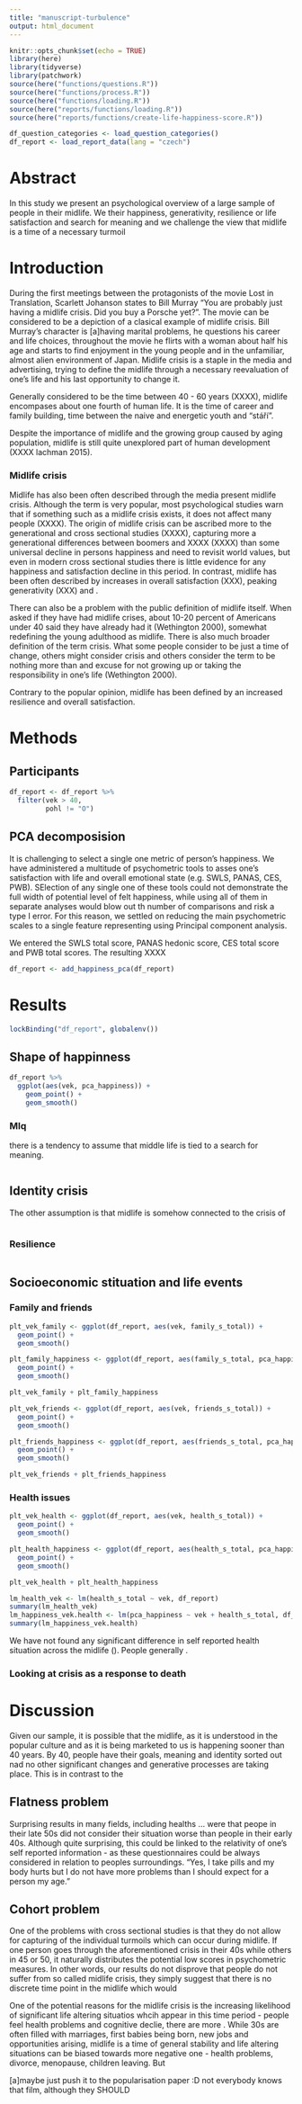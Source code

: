 ```yaml
---
title: "manuscript-turbulence"
output: html_document
---
```

```r
knitr::opts_chunk$set(echo = TRUE)
library(here)
library(tidyverse)
library(patchwork)
source(here("functions/questions.R"))
source(here("functions/process.R"))
source(here("functions/loading.R"))
source(here("reports/functions/loading.R"))
source(here("reports/functions/create-life-happiness-score.R"))
```

```r
df_question_categories <- load_question_categories()
df_report <- load_report_data(lang = "czech")
```

# Abstract

In this study we present an psychological overview of a large sample of people in their midlife. We their happiness, generativity, resilience or life satisfaction and search for meaning and we challenge the view that midlife is a time of a necessary turmoil 

# Introduction

During the first meetings between the protagonists of the movie Lost in Translation, Scarlett Johanson states to Bill Murray “You are probably just having a midlife crisis. Did you buy a Porsche yet?”. The movie can be considered to be a depiction of a clasical example of midlife crisis. Bill Murray’s character is [a]having marital problems, he questions his career and life choices, throughout the movie he flirts with a woman about half his age and starts to find enjoyment in the young people and in the unfamiliar, almost alien environment of Japan. Midlife crisis is a staple in the media and advertising, trying to define the midlife through a necessary reevaluation of one's life and his last opportunity to change it. 

Generally considered to be the time between 40 - 60 years (XXXX), midlife encompases about one fourth of human life. It is the time of career and family building, time between the naive and energetic youth and “stáří”. 

Despite the importance of midlife and the growing group caused by aging population, midlife is still quite unexplored part of human development (XXXX lachman 2015). 

### Midlife crisis
Midlife has also been often described through the media present midlife crisis. Although the term is very popular, most psychological studies warn that if something such as a midlife crisis exists, it does not affect many people (XXXX). The origin of midlife crisis can be ascribed more to the generational and cross sectional studies (XXXX), capturing more a generational differences between boomers and XXXX (XXXX) than some universal decline in persons happiness and need to revisit world values, but even  in modern cross sectional studies there is little evidence for any happiness and satisfaction decline in this period. In contrast, midlife has been often described by increases in overall satisfaction (XXX), peaking generativity (XXX) and .

There can also be a problem with the public definition of midlife itself. When asked if they have had midlife crises, about 10-20 percent of Americans under 40 said they have already had it (Wethington 2000), somewhat redefining the young adulthood as midlife. There is also much broader definition of the term crisis. What some people consider to be just a time of change, others might consider crisis and others consider the term to be nothing more than and excuse for not growing up or taking the responsibility in one’s life (Wethington 2000).

Contrary to the popular opinion, midlife has been defined by an increased resilience and overall satisfaction. 

# Methods

## Participants
```r
df_report <- df_report %>%
  filter(vek > 40,
         pohl != "O")
```

## PCA decomposision
It is challenging to select a single one metric of person's happiness. We have administered a multitude of psychometric tools to asses one's satisfaction with life and overall emotional state (e.g. SWLS, PANAS, CES, PWB). SElection of any single one of these tools could not demonstrate the full width of potential level of felt happiness, while using all of them in separate analyses would blow out th number of comparisons and risk a type I error. For this reason, we settled on reducing the main psychometric scales to a single feature representing using Principal component analysis. 

We entered the SWLS total score, PANAS hedonic score, CES total score and PWB total scores. The resulting XXXX

```r
df_report <- add_happiness_pca(df_report)
```

# Results
```r
lockBinding("df_report", globalenv())
```

## Shape of happinness

```r
df_report %>%
  ggplot(aes(vek, pca_happiness)) +
    geom_point() +
    geom_smooth()
```

### Mlq
there is a tendency to assume that middle life is tied to a search for meaning.

```r

```

## Identity crisis
The other assumption is that midlife is somehow connected to the crisis of 
```r

```

### Resilience

```r

```

## Socioeconomic stituation and life events

### Family and friends
```r
plt_vek_family <- ggplot(df_report, aes(vek, family_s_total)) +
  geom_point() +
  geom_smooth()

plt_family_happiness <- ggplot(df_report, aes(family_s_total, pca_happiness)) +
  geom_point() +
  geom_smooth()

plt_vek_family + plt_family_happiness
```

```r
plt_vek_friends <- ggplot(df_report, aes(vek, friends_s_total)) +
  geom_point() +
  geom_smooth()

plt_friends_happiness <- ggplot(df_report, aes(friends_s_total, pca_happiness)) +
  geom_point() +
  geom_smooth()

plt_vek_friends + plt_friends_happiness
```

### Health issues
```r
plt_vek_health <- ggplot(df_report, aes(vek, health_s_total)) +
  geom_point() +
  geom_smooth()

plt_health_happiness <- ggplot(df_report, aes(health_s_total, pca_happiness)) +
  geom_point() +
  geom_smooth()

plt_vek_health + plt_health_happiness
```

```r
lm_health_vek <- lm(health_s_total ~ vek, df_report)
summary(lm_health_vek)
lm_happiness_vek.health <- lm(pca_happiness ~ vek + health_s_total, df_report)
summary(lm_happiness_vek.health)
```
We have not found any significant difference in self reported health situation across the midlife (). People generally .

### Looking at crisis as a response to death 

# Discussion
Given our sample, it is possible that the midlife, as it is understood in the popular culture and as it is being marketed to us is happening sooner than 40 years. By 40, people have their goals, meaning and identity sorted out nad no other significant changes and generative processes are taking place. This is in contrast to the 

## Flatness problem
Surprising results in many fields, including healths ... were that peope in their late 50s did not consider their situation worse than people in their early 40s. Although quite surprising, this could be linked to the relativity of one's self reported information - as these questionnaires could be always considered in relation to peoples surroundings. "Yes, I take pills and my body hurts but I do not have more problems than I should expect for a person my age."

## Cohort problem
One of the problems with cross sectional studies is that they do not allow for capturing of the individual turmoils which can occur during midlife. If one person goes through the aforementioned crisis in their 40s while others in 45 or 50, it naturally distributes the potential low scores in psychometric measures. In other words, our results do not disprove that people do not suffer from so called midlife crisis, they simply suggest that there is no discrete time point in the midlife which would 

One of the potential reasons for the midlife crisis is the increasing likelihood of significant life altering situatios whcih appear in this time period - people feel health problems and cognitive declie, there are more . While 30s are often filled with marriages, first babies being born, new jobs and opportunities arising, midlife is a time of general stability and life altering situations can be biased towards more negative one - health problems, divorce, menopause, children leaving. But 



[a]maybe just push it to the popularisation paper :D not everybody knows that film, although they SHOULD
